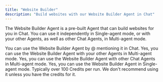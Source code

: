 ```yaml
---
title: "Website Builder"
description: "Build websites with our Website Builder Agent in Chat"
---
```


The Website Builder Agent is a pre-built Agent that can build websites for you in Chat. You can use it independently in Single-agent mode, or with your other Agents, as well as other Chat Agents, in Multi-agent mode.

<AccordionGroup>
    <Accordion title="How do I use the Website Builder Agent?">You can use the Website Builder Agent by @ mentioning it in Chat.</Accordion>
    <Accordion title="Can I use the Website Builder Agent with my other Agents?">Yes, you can use the Website Builder Agent with your other Agents in Multi-agent mode.</Accordion> 
    <Accordion title="Can I use the Website Builder Agent with other Chat Agents?">Yes, you can use the Website Builder Agent with other Chat Agents in Multi-agent mode.</Accordion>
    <Accordion title="Can I use the Website Builder Agent in Single-agent mode?">Yes, you can use the Website Builder Agent in Single-agent mode.</Accordion>
    <Accordion title="How many credits does the Website Builder Agent use?">Typically over 100 Credits per run. We don't recommend using it unless you have the credits for it.</Accordion>
</AccordionGroup>